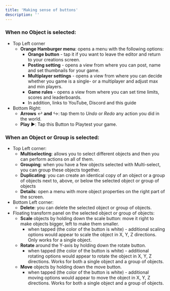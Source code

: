 ```yaml
---
title: 'Making sense of buttons'
description: ''
---
```


### When no Object is selected:

- Top Left corner
    - **Orange Hamburger menu**: opens a menu with the following options:
        - **Orange button** - tap it if you want to leave the editor and return to your creations screen.
        - **Posting setting** - opens a view from where you can post, name and set thumbnails for your game.
        - **Multiplayer settings** - opens a view from where you can decide whether you game is a single- or a multiplayer and adjust max and min players.
        - **Game rules** - opens a view from where you can set time limits, scores and leaderboards.
        - In addition, links to YouTube, Discord and this guide
- Bottom Right:
    - **Arrows** ↩️ **and** ↪: tap them to *Undo* or *Redo* any action you did in the world.
    - **Play** ▶️: Tap this Button to Playtest your game.

### When an Object or Group is selected:

- Top Left corner:
    - **Multiselecting**: allows you to select different objects and then you can perform actions on all of them.
    - **Grouping**: when you have a few objects selected with Multi-select, you can group these objects together.
    - **Duplicating**: you can create an identical copy of an object or a group of objects next to, above, or below the selected object or group of objects
    - **Details**: open a menu with more object properties on the right part of the screen.
- Bottom Left corner:
    - **Delete**: you can delete the selected object or group of objects.
- Floating transform panel on the selected object or group of objects:
    - **Scale** objects by holding down the scale button: move it right to make objects bigger, left to make them smaller.
        - when tapped (the color of the button is white) - additional scaling options would appear to scale the object in X, Y, Z directions. Only works for a single object.
    - **Rotate** around the Y-axis by holding down the rotate button.
        - when tapped (the color of the button is white) - additional rotating options would appear to rotate the object in X, Y, Z directions. Works for both a single object and a group of objects.
    - **Move** objects by holding down the move button.
        - when tapped (the color of the button is white) - additional moving options would appear to move the object in X, Y, Z directions. Works for both a single object and a group of objects.
